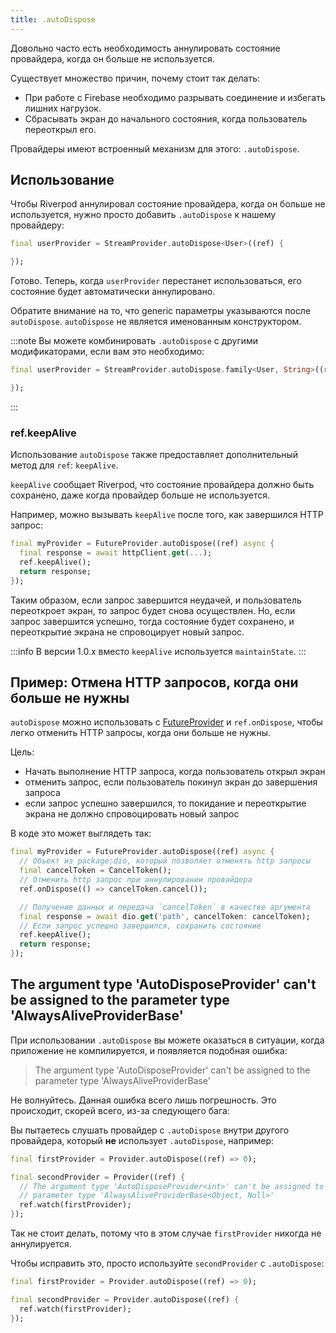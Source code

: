 ```yaml
---
title: .autoDispose
---
```



Довольно часто есть необходимость аннулировать состояние
провайдера, когда он больше не используется.

Существует множество причин, почему стоит так делать:

- При работе с Firebase необходимо разрывать соединение и избегать лишних нагрузок.
- Сбрасывать экран до начального состояния, когда пользователь переоткрыл его.

Провайдеры имеют встроенный механизм для этого: `.autoDispose`.

## Использование

Чтобы Riverpod аннулировал состояние провайдера, когда он больше не используется,
нужно просто добавить `.autoDispose` к нашему провайдеру:

```dart
final userProvider = StreamProvider.autoDispose<User>((ref) {

});
```

Готово. Теперь, когда `userProvider` перестанет использоваться, его состояние будет
автоматически аннулировано.

Обратите внимание на то, что generic параметры указываются после `autoDispose`.
`autoDispose` не является именованным конструктором.

:::note
Вы можете комбинировать `.autoDispose` с другими модификаторами, если вам это необходимо:

```dart
final userProvider = StreamProvider.autoDispose.family<User, String>((ref, id) {

});
```

:::

### ref.keepAlive

Использование `autoDispose` также предоставляет дополнительный метод для `ref`: `keepAlive`.

`keepAlive` сообщает Riverpod, что состояние провайдера
должно быть сохранено, даже когда провайдер больше не используется.

Например, можно вызывать `keepAlive` после того, как завершился HTTP запрос:

```dart
final myProvider = FutureProvider.autoDispose((ref) async {
  final response = await httpClient.get(...);
  ref.keepAlive();
  return response;
});
```

Таким образом, если запрос завершится неудачей, и пользователь переоткроет экран, то
запрос будет снова осуществлен.
Но, если запрос завершится успешно, тогда состояние будет сохранено, и переоткрытие экрана
не спровоцирует новый запрос.

:::info
В версии 1.0.x вместо `keepAlive` используется `maintainState`.
:::

## Пример: Отмена HTTP запросов, когда они больше не нужны

`autoDispose` можно использовать с [FutureProvider] и `ref.onDispose`,
чтобы легко отменить HTTP запросы, когда они больше не нужны.

Цель:

- Начать выполнение HTTP запроса, когда пользователь открыл экран
- отменить запрос, если пользователь покинул экран до завершения запроса
- если запрос успешно завершился, то покидание и переоткрытие экрана не должно
спровоцировать новый запрос

В коде это может выглядеть так:

```dart
final myProvider = FutureProvider.autoDispose((ref) async {
  // Объект из package:dio, который позволяет отменять http запросы
  final cancelToken = CancelToken();
  // Отменить http запрос при аннулировании провайдера
  ref.onDispose(() => cancelToken.cancel());

  // Получение данных и передача `cancelToken` в качестве аргумента
  final response = await dio.get('path', cancelToken: cancelToken);
  // Если запрос успешно завершился, сохранить состояние
  ref.keepAlive();
  return response;
});
```

## The argument type 'AutoDisposeProvider' can't be assigned to the parameter type 'AlwaysAliveProviderBase'

При использовании `.autoDispose` вы можете оказаться в ситуации, когда
приложение не компилируется, и появляется подобная ошибка:

> The argument type 'AutoDisposeProvider' can't be assigned to the parameter
> type 'AlwaysAliveProviderBase'

Не волнуйтесь. Данная ошибка всего лишь погрешность. Это происходит, скорей всего, 
из-за следующего бага:

Вы пытаетесь слушать провайдер с `.autoDispose` внутри другого провайдера,
который **не** использует `.autoDispose`, например:

```dart
final firstProvider = Provider.autoDispose((ref) => 0);

final secondProvider = Provider((ref) {
  // The argument type 'AutoDisposeProvider<int>' can't be assigned to the
  // parameter type 'AlwaysAliveProviderBase<Object, Null>'
  ref.watch(firstProvider);
});
```

Так не стоит делать, потому что в этом случае `firstProvider` никогда не аннулируется.

Чтобы исправить это, просто используйте `secondProvider` с `.autoDispose`:

```dart
final firstProvider = Provider.autoDispose((ref) => 0);

final secondProvider = Provider.autoDispose((ref) {
  ref.watch(firstProvider);
});
```

[futureprovider]: ../../providers/future_provider
